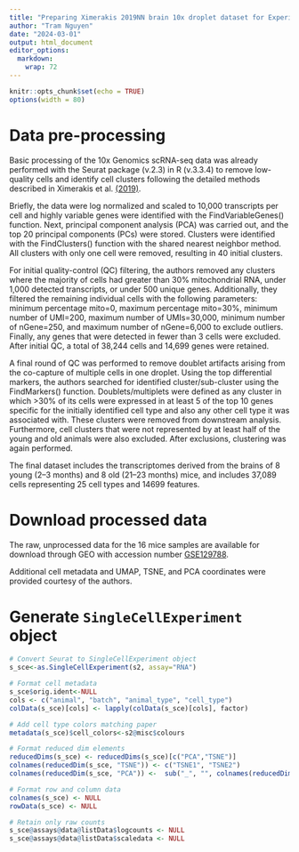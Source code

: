 ```yaml
---
title: "Preparing Ximerakis 2019NN brain 10x droplet dataset for ExperimentHub"
author: "Tram Nguyen"
date: "2024-03-01"
output: html_document
editor_options: 
  markdown: 
    wrap: 72
---
```


```r
knitr::opts_chunk$set(echo = TRUE)
options(width = 80)
```

# Data pre-processing

Basic processing of the 10x Genomics scRNA-seq data was already
performed with the Seurat package (v.2.3) in R (v.3.3.4) to remove
low-quality cells and identify cell clusters following the detailed
methods described in Ximerakis et al.
[(2019)](https://www.nature.com/articles/s41593-019-0491-3#Sec12).

Briefly, the data were log normalized and scaled to 10,000 transcripts
per cell and highly variable genes were identified with the
FindVariableGenes() function. Next, principal component analysis (PCA)
was carried out, and the top 20 principal components (PCs) were stored.
Clusters were identified with the FindClusters() function with the
shared nearest neighbor method. All clusters with only one cell were
removed, resulting in 40 initial clusters.

For initial quality-control (QC) filtering, the authors removed any
clusters where the majority of cells had greater than 30%
mitochondrial RNA, under 1,000 detected transcripts, or under 500 unique
genes. Additionally, they filtered the remaining individual cells with
the following parameters: minimum percentage mito=0, maximum
percentage mito=30%, minimum number of UMI=200, maximum number of
UMIs=30,000, minimum number of nGene=250, and maximum number of
nGene=6,000 to exclude outliers. Finally, any genes that were
detected in fewer than 3 cells were excluded. After initial QC, a total of 
38,244 cells and 14,699 genes were retained.

A final round of QC was performed to remove doublet artifacts arising from
the co-capture of multiple cells in one droplet. Using the top differential
markers, the authors searched for identified cluster/sub-cluster using the
FindMarkers() function. Doublets/multiplets were defined as any cluster in
which >30% of its cells were expressed in at least 5 of the top 10 genes
specific for the initially identified cell type and also any other cell type it 
was associated with. These clusters were removed from downstream analysis.
Furthermore, cell clusters that were not represented by at least half of the
young and old animals were also excluded. After exclusions, clustering was again
performed.

The final dataset includes the transcriptomes derived from the brains of
8 young (2–3 months) and 8 old (21–23 months) mice, and includes 37,089 cells
representing 25 cell types and 14699 features. 


# Download processed data

The raw, unprocessed data for the 16 mice samples are available for download 
through GEO with accession number [GSE129788](https://www.ncbi.nlm.nih.gov/geo/query/acc.cgi?acc=GSE12978).

Additional cell metadata and UMAP, TSNE, and PCA coordinates were provided 
courtesy of the authors.

# Generate `SingleCellExperiment` object
```r
# Convert Seurat to SingleCellExperiment object
s_sce<-as.SingleCellExperiment(s2, assay="RNA")

# Format cell metadata
s_sce$orig.ident<-NULL
cols <- c("animal", "batch", "animal_type", "cell_type")
colData(s_sce)[cols] <- lapply(colData(s_sce)[cols], factor)

# Add cell type colors matching paper
metadata(s_sce)$cell_colors<-s2@misc$colours

# Format reduced dim elements
reducedDims(s_sce) <- reducedDims(s_sce)[c("PCA","TSNE")]
colnames(reducedDim(s_sce, "TSNE")) <- c("TSNE1", "TSNE2")
colnames(reducedDim(s_sce, "PCA")) <-  sub("_", "", colnames(reducedDim(s_sce, "PCA")))

# Format row and column data
colnames(s_sce) <- NULL
rowData(s_sce) <- NULL

# Retain only raw counts
s_sce@assays@data@listData$logcounts <- NULL
s_sce@assays@data@listData$scaledata <- NULL
```
